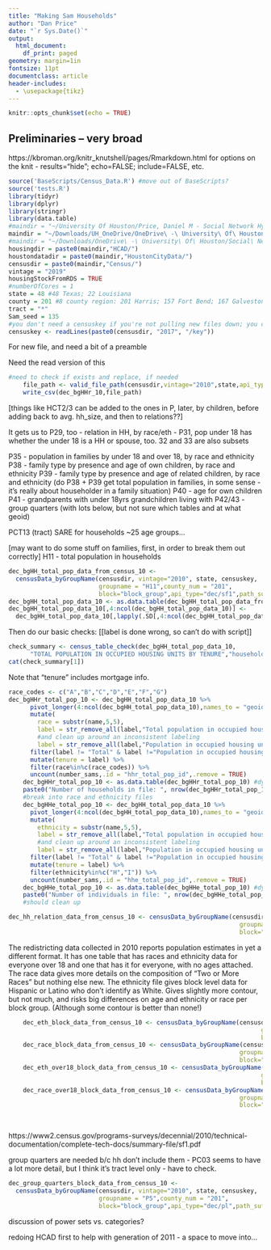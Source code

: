 ```yaml
---
title: "Making Sam Households"
author: "Dan Price"
date: "`r Sys.Date()`"
output:
  html_document:
    df_print: paged
geometry: margin=1in
fontsize: 11pt
documentclass: article
header-includes: 
  - \usepackage{tikz}
---
```


```r
knitr::opts_chunk$set(echo = TRUE)
```
## Preliminaries -- very broad
https://kbroman.org/knitr_knutshell/pages/Rmarkdown.html for options on the knit - results="hide"; echo=FALSE; include=FALSE, etc.

```r
source('BaseScripts/Census_Data.R') #move out of BaseScripts?
source('tests.R')
library(tidyr)
library(dplyr)
library(stringr)
library(data.table)
#maindir = "~/University Of Houston/Price, Daniel M - Social Network Hypergraphs/"
maindir = "~/Downloads/UH_OneDrive/OneDrive\ -\ University\ Of\ Houston/Social\ Network\ Hypergraphs/" #Dan at home
#maindir = "~/Downloads/OneDrive\ -\ University\ Of\ Houston/Social\ Network\ Hypergraphs/" #Dan at work
housingdir = paste0(maindir,"HCAD/")
houstondatadir = paste0(maindir,"HoustonCityData/") 
censusdir = paste0(maindir,"Census/") 
vintage = "2019"
housingStockFromRDS = TRUE 
#numberOfCores = 1
state = 48 #48 Texas; 22 Louisiana
county = 201 #8 county region: 201 Harris; 157 Fort Bend; 167 Galveston; 039 Brazoria; 071 Chambers; 291 Liberty; 339 Montgomery; 473 Waller ; other place FIPS are longer
tract = "*"
Sam_seed = 135
#you don't need a censuskey if you're not pulling new files down; you can only use this one if you have correct access to the OneDrive
censuskey <- readLines(paste0(censusdir, "2017", "/key"))
```


For new file, and need a bit of a preamble


Need the read version of this

```r
#need to check if exists and replace, if needed
    file_path <- valid_file_path(censusdir,vintage="2010",state,api_type="dec/sf1",block="block_group",groupname="bgHH_10",path_suff="wrk.csv")
    write_csv(dec_bgHHr_10,file_path)
```

[things like HCT2/3 can be added to the ones in P, later, by children, before adding back to avg. hh_size, and then to relations??]

It gets us to P29, too - relation in HH, by race/eth - P31, pop under 18 has whether the under 18 is a HH or spouse, too. 32 and 33 are also subsets

P35 - population in families by under 18 and over 18, by race and ethnicity
P38 - family type by presence and age of own children, by race and ethnicity
P39 - family type by presence and age of related children, by race and ethnicity
(do P38 + P39 get total population in families, in some sense - it's really about householder in a family situation)
P40 - age for own children
P41 - grandparents with under 18yrs grandchildren living with
P42/43 - group quarters (with lots below, but not sure which tables and at what geoid)

PCT13 (tract) SARE for households ~25 age groups...








[may want to do some stuff on families, first, in order to break them out correctly]
H11 - total population in households
```r
dec_bgHH_total_pop_data_from_census_10 <- 
  censusData_byGroupName(censusdir, vintage="2010", state, censuskey, 
                         groupname = "H11",county_num = "201",
                         block="block_group",api_type="dec/sf1",path_suff="est.csv")
dec_bgHH_total_pop_data_10 <- as.data.table(dec_bgHH_total_pop_data_from_census_10)
dec_bgHH_total_pop_data_10[,4:ncol(dec_bgHH_total_pop_data_10)] <- 
  dec_bgHH_total_pop_data_10[,lapply(.SD[,4:ncol(dec_bgHH_total_pop_data_10)], as.numeric)]
```

Then do our basic checks: [[label is done wrong, so can't do with script]]

```r
check_summary <- census_table_check(dec_bgHH_total_pop_data_10, 
      "TOTAL POPULATION IN OCCUPIED HOUSING UNITS BY TENURE","households") 
cat(check_summary[1])
```

Note that "tenure" includes mortgage info.

```r
race_codes <- c("A","B","C","D","E","F","G")
dec_bgHHr_total_pop_10 <- dec_bgHH_total_pop_data_10 %>%
      pivot_longer(4:ncol(dec_bgHH_total_pop_data_10),names_to = "geoid", values_to = "number_sams") %>% 
      mutate(
        race = substr(name,5,5),
        label = str_remove_all(label,"Total population in occupied housing units!!"),
        #and clean up around an inconsistent labeling
        label = str_remove_all(label,"Population in occupied housing units!!")) %>%
      filter(label != "Total" & label !="Population in occupied housing units") %>% 
      mutate(tenure = label) %>%
      filter(race%in%c(race_codes)) %>%
      uncount(number_sams,.id = "hhr_total_pop_id",.remove = TRUE) 
    dec_bgHHr_total_pop_10 <- as.data.table(dec_bgHHr_total_pop_10) #dyplyr had stripped it of dt
    paste0("Number of households in file: ", nrow(dec_bgHHr_total_pop_10))
    #break into race and ethnicity files
    dec_bgHHe_total_pop_10 <- dec_bgHH_total_pop_data_10 %>%
      pivot_longer(4:ncol(dec_bgHH_total_pop_data_10),names_to = "geoid", values_to = "number_sams") %>% 
      mutate(
        ethnicity = substr(name,5,5),
        label = str_remove_all(label,"Total population in occupied housing units!!"),
        #and clean up around an inconsistent labeling
        label = str_remove_all(label,"Population in occupied housing units!!")) %>%
      filter(label != "Total" & label !="Population in occupied housing units") %>% 
      mutate(tenure = label) %>%
      filter(ethnicity%in%c("H","I")) %>%
      uncount(number_sams,.id = "hhe_total_pop_id",.remove = TRUE) 
    dec_bgHHe_total_pop_10 <- as.data.table(dec_bgHHe_total_pop_10) #dyplyr had stripped it of dt
    paste0("Number of individuals in file: ", nrow(dec_bgHHe_total_pop_10))
    #should clean up
```


```r

dec_hh_relation_data_from_census_10 <- censusData_byGroupName(censusdir, vintage="2010", state, censuskey, 
                                                                groupname = "P29",county_num = "201",
                                                                block="block_group",api_type="dec/sf1",path_suff="est.csv")
```



The redistricting data collected in 2010 reports population estimates in yet a different format. It has one table that has races and ethnicity data for everyone over 18 and one that has it for everyone, with no ages attached. The race data gives more details on the composition of "Two or More Races" but nothing else new. The ethnicity file gives block level data for Hispanic or Latino who don't identify as White. Gives slightly more contour, but not much, and risks big differences on age and ethnicity or race per block group. (Although some contour is better than none!)

```r
    dec_eth_block_data_from_census_10 <- censusData_byGroupName(censusdir, vintage="2010", state, censuskey, 
                                                                      groupname = "P2",county_num = "201",
                                                                      block="block_group",api_type="dec/pl",path_suff="est.csv")
    dec_race_block_data_from_census_10 <- censusData_byGroupName(censusdir, vintage="2010", state, censuskey, 
                                                                groupname = "P1",county_num = "201",
                                                                block="block_group",api_type="dec/pl",path_suff="est.csv")
    dec_eth_over18_block_data_from_census_10 <- censusData_byGroupName(censusdir, vintage="2010", state, censuskey, 
                                                                      groupname = "P4",county_num = "201",
                                                                      block="block_group",api_type="dec/pl",path_suff="est.csv")
    dec_race_over18_block_data_from_census_10 <- censusData_byGroupName(censusdir, vintage="2010", state, censuskey, 
                                                                groupname = "P3",county_num = "201",
                                                                block="block_group",api_type="dec/pl",path_suff="est.csv")
 
    
```




https://www2.census.gov/programs-surveys/decennial/2010/technical-documentation/complete-tech-docs/summary-file/sf1.pdf


group quarters are needed b/c hh don't include them - PC03 seems to have a lot more detail, but I think it's tract level only - have to check.
```r
dec_group_quarters_block_data_from_census_10 <- 
  censusData_byGroupName(censusdir, vintage="2010", state, censuskey, 
                         groupname = "P5",county_num = "201",
                         block="block_group",api_type="dec/pl",path_suff="est.csv")
```



discussion of power sets vs. categories? 

redoing HCAD first to help with generation of 2011 - a space to move into...


